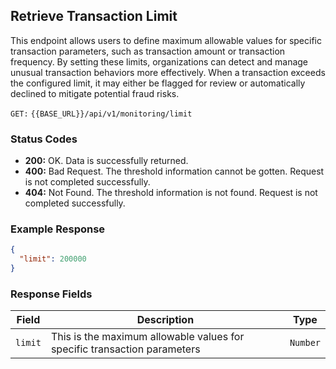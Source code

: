 ## Retrieve Transaction Limit

This endpoint allows users to define maximum allowable values for specific transaction parameters, such as transaction amount or transaction frequency. By setting these limits, organizations can detect and manage unusual transaction behaviors more effectively. When a transaction exceeds the configured limit, it may either be flagged for review or automatically declined to mitigate potential fraud risks.

`GET:` `{{BASE_URL}}/api/v1/monitoring/limit`

### Status Codes

- **200:** OK. Data is successfully returned.
- **400:** Bad Request. The threshold information cannot be gotten. Request is not completed successfully.
- **404:** Not Found. The threshold information is not found. Request is not completed successfully.

### Example Response
```json
{ 
  "limit": 200000
}
```

### Response Fields

| Field             | Description                                                                | Type    |
|-------------------|-----------------------------------------------------------------------------|---------|
| `limit`           | This is the maximum allowable values for specific transaction parameters    | `Number` |
